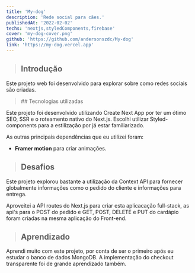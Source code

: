 ```yaml
---
title: 'My-dog'
description: 'Rede social para cães.'
publishedAt: '2022-02-02'
techs: 'nextjs,styledComponents,firebase'
cover: 'my-dog-cover.png'
github: 'https://github.com/andersonszdc/My-dog'
link: 'https://my-dog.vercel.app'
---
```


> ## Introdução

Este projeto web foi desenvolvido para explorar sobre como redes sociais são criadas. 

<blockquote className="with-icons">
    ## Tecnologias utilizadas
    <TechIcons techs={['nextjs', 'styledComponents', 'firebase']}/>
</blockquote>

Este projeto foi desenvolvido utilizando Create Next App por ter um ótimo SEO, SSR e o roteamento nativo do Next.js. Escolhi utilizar Styled-components para a estilização por já estar familiarizado.

As outras principais dependências que eu utilizei foram:

- **Framer motion** para criar animações.

> ## Desafios

Este projeto explorou bastante a utilização da Context API para fornecer globalmente informações como o pedido do cliente e informações para entrega.

Aproveitei a API routes do Next.js para criar esta aplicacação full-stack, as api's para o POST do pedido e GET, POST, DELETE e PUT do cardápio foram criadas na mesma aplicação do Front-end.

> ## Aprendizado

Aprendi muito com este projeto, por conta de ser o primeiro após eu estudar o banco de dados MongoDB. A implementação do checkout transparente foi de grande aprendizado também.